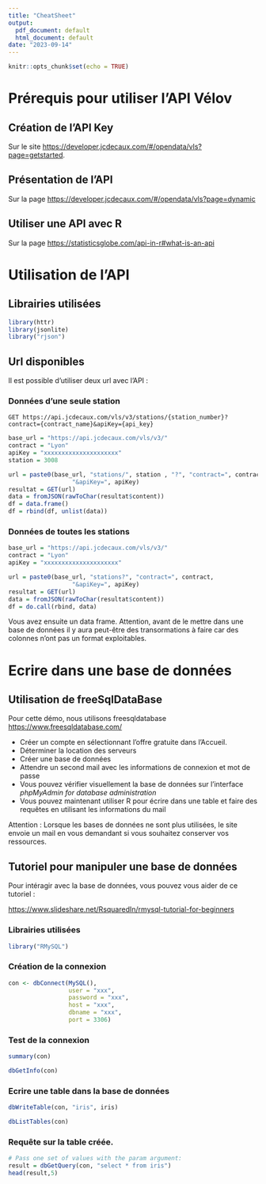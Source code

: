 ```yaml
---
title: "CheatSheet"
output:
  pdf_document: default
  html_document: default
date: "2023-09-14"
---
```


```r
knitr::opts_chunk$set(echo = TRUE)
```

# Prérequis pour utiliser l'API Vélov

## Création de l'API Key

Sur le site <https://developer.jcdecaux.com/#/opendata/vls?page=getstarted>.

## Présentation de l'API

Sur la page <https://developer.jcdecaux.com/#/opendata/vls?page=dynamic>

## Utiliser une API avec R

Sur la page <https://statisticsglobe.com/api-in-r#what-is-an-api>

# Utilisation de l'API

## Librairies utilisées

```r
library(httr)
library(jsonlite)
library("rjson")
```

## Url disponibles

Il est possible d'utiliser deux url avec l'API :


### Données d'une seule station

`GET https://api.jcdecaux.com/vls/v3/stations/{station_number}?contract={contract_name}&apiKey={api_key}`

```r
base_url = "https://api.jcdecaux.com/vls/v3/"
contract = "Lyon"
apiKey = "xxxxxxxxxxxxxxxxxxxxx"
station = 3008

url = paste0(base_url, "stations/", station , "?", "contract=", contract,
                  "&apiKey=", apiKey)
resultat = GET(url)
data = fromJSON(rawToChar(resultat$content))
df = data.frame()
df = rbind(df, unlist(data))
```

### Données de toutes les stations

```r
base_url = "https://api.jcdecaux.com/vls/v3/"
contract = "Lyon"
apiKey = "xxxxxxxxxxxxxxxxxxxxx"

url = paste0(base_url, "stations?", "contract=", contract,
                  "&apiKey=", apiKey)
resultat = GET(url)
data = fromJSON(rawToChar(resultat$content))
df = do.call(rbind, data)
```

Vous avez ensuite un data frame. Attention, avant de le mettre dans une base de données il y aura peut-être des transormations à faire car des colonnes n'ont pas un format exploitables.


# Ecrire dans une base de données

## Utilisation de freeSqlDataBase

Pour cette démo, nous utilisons freesqldatabase <https://www.freesqldatabase.com/>

- Créer un compte en sélectionnant l'offre gratuite dans l'Accueil.
- Déterminer la location des serveurs
- Créer une base de données
- Attendre un second mail avec les informations de connexion et mot de passe
- Vous pouvez vérifier visuellement la base de données sur l'interface *phpMyAdmin for database administration*
- Vous pouvez maintenant utiliser R pour écrire dans une table et faire des requêtes en utilisant les informations du mail

Attention :  Lorsque les bases de données ne sont plus utilisées, le site envoie un mail en vous demandant si vous souhaitez conserver vos ressources.

## Tutoriel pour manipuler une base de données

Pour intéragir avec la base de données, vous pouvez vous aider de ce tutoriel :

<https://www.slideshare.net/RsquaredIn/rmysql-tutorial-for-beginners>

### Librairies utilisées

```r
library("RMySQL")
```

### Création de la connexion

```r
con <- dbConnect(MySQL(),
                 user = "xxx",
                 password = "xxx",
                 host = "xxx",
                 dbname = "xxx",
                 port = 3306)

```

### Test de la connexion

```r
summary(con)
```

```r
dbGetInfo(con)
```

### Ecrire une table dans la base de données

```r
dbWriteTable(con, "iris", iris)
```

```r
dbListTables(con)
```

### Requête sur la table créée.

```r
# Pass one set of values with the param argument:
result = dbGetQuery(con, "select * from iris")
head(result,5)
```



